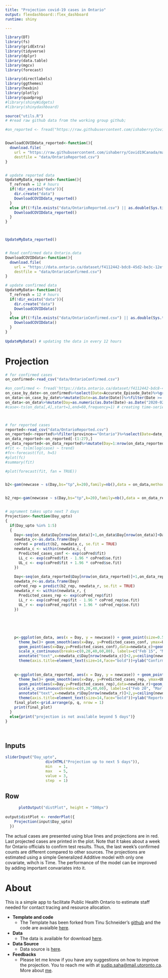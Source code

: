 ```yaml
---
title: "Projection covid-19 cases in Ontario"
output: flexdashboard::flex_dashboard
runtime: shiny

---
```



```r
library(DT)
library(fs)
library(gridExtra)
library(tidyverse)
library(dplyr)
library(data.table)
library(mgcv)
library(forecast)

library(directlabels)
library(ggthemes)
library(hexbin)
library(plotly)
library(quadprog)
#library(shinyWidgets)
#library(shinydashboard)

source("utils.R")
# #read raw github data from the working group github;

#on_reported <- fread("https://raw.githubusercontent.com/ishaberry/Covid19Canada/master/timeseries_prov/cases_timeseries_prov.csv") 


DownloadCOVIDdata_reported<-function(){
  download.file(
    url = "https://raw.githubusercontent.com/ishaberry/Covid19Canada/master/timeseries_prov/cases_timeseries_prov.csv",
    destfile = "data/OntarioReported.csv")
}


# update reported data
UpdateMyData_reported<-function(){
  T_refresh = 12 # hours 
  if(!dir_exists("data")){
    dir.create("data")
    DownloadCOVIDdata_reported()
  }
  else if((!file.exists("data/OntarioReported.csv") || as.double(Sys.time()- file_info("data/OntarioReported.csv")$change_time,units="hours") > T_refresh)){
    DownloadCOVIDdata_reported()
  }  
}



UpdateMyData_reported()


# Read confirmed data Ontario.data
DownloadCOVIDdata<-function(){
  download.file(
    url = "https://data.ontario.ca/dataset/f4112442-bdc8-45d2-be3c-12efae72fb27/resource/455fd63b-603d-4608-8216-7d8647f43350/download/conposcovidloc.csv",
    destfile = "data/OntarioConfirmed.csv")
}

# update confirmed data
UpdateMyData<-function(){
  T_refresh = 12 # hours 
  if(!dir_exists("data")){
    dir.create("data")
    DownloadCOVIDdata()
  }
  else if((!file.exists("data/OntarioConfirmed.csv") || as.double(Sys.time()- file_info("data/OntarioConfirmed.csv")$change_time,units="hours") > T_refresh)){
    DownloadCOVIDdata()
  }  
}
  
UpdateMyData() # updating the data in every 12 hours

```



Projection
=================================================
```r



# for confirmed cases
on_confirmed<-read_csv("data/OntarioConfirmed.csv")

#on_confirmed <- fread('https://data.ontario.ca/dataset/f4112442-bdc8-45d2-be3c-12efae72fb27/resource/455fd63b-603d-4608-8216-7d8647f43350/download/conposcovidloc.csv')
on_case_by_date<-on_confirmed%>%select(Date=Accurate_Episode_Date)%>%group_by(Date)%>%summarise(newcase=n())
on_data<-on_case_by_date%>%mutate(Date=as.Date(Date))%>%filter(Date >= as.Date("2020-02-15"))
on_data<-on_data%>%mutate(Day=as.numeric(as.Date(Date)-as.Date("2020-02-14")),cum_case=cumsum(newcase))
#case<-ts(on_data[,4],start=1,end=60,frequency=1) # creating time-series data



# for reported cases
reported<-read_csv("data/OntarioReported.csv")
on_reported<-reported%>%filter(province=="Ontario")%>%select(Date=date_report,newcase=cases)
on_data_reported<-on_reported[-(1:27),]
on_data_reported<-on_data_reported%>%mutate(Day=1:nrow(on_data_reported),cum_case=cumsum(newcase))
#fit <- tslm(log(case) ~ trend)
#fc<-forecast(fit, h=5)
#plot(fc)
#summary(fit)

#plot(forecast(fit, fan = TRUE))


b2<-gam(newcase ~ s(Day,bs="tp",k=20),family=nb(),data = on_data,method = "REML")


b2_rep<-gam(newcase ~ s(Day,bs="tp",k=20),family=nb(),data = on_data_reported,method = "REML")


# agrument takes upto next 7 days
Projection<-function(Day_upto)
{
  if(Day_upto %in% 1:5)
  {
    Day<-seq(on_data$Day[nrow(on_data)]+1,on_data$Day[nrow(on_data)]+Day_upto,by=1)
    newdata_c<-as.data.frame(Day)
    coPred = predict(b2, newdata_c, se.fit = TRUE)
    newdata_c <- within(newdata_c, {
      Predicted_cases_conf <- exp(coPred$fit)
      LL_c <- exp(coPred$fit - 1.96 * coPred$se.fit)
      UL_c <- exp(coPred$fit + 1.96 * coPred$se.fit)
    })
    
    Day<-seq(on_data_reported$Day[nrow(on_data_reported)]+1,on_data_reported$Day[nrow(on_data_reported)]+Day_upto,by=1)
    newdata_r<-as.data.frame(Day)
    coPred_rep = predict(b2_rep, newdata_r, se.fit = TRUE)
    newdata_r <- within(newdata_r, {
      Predicted_cases_rep <- exp(coPred_rep$fit)
      LL_r <- exp(coPred_rep$fit - 1.96 * coPred_rep$se.fit)
      UL_r <- exp(coPred_rep$fit + 1.96 * coPred_rep$se.fit)
    })
    
    
    
    
    
    p<-ggplot(on_data, aes(x = Day, y = newcase)) + geom_point(size=0.5) +geom_line(colour='blue')+
      theme_bw()+ geom_smooth(aes(x=Day, y=Predicted_cases_conf, ymax=UL_c, ymin=LL_c), colour='red', data=newdata_c, stat='identity')+
      geom_point(aes(x=Day,y=Predicted_cases_conf),data=newdata_c)+geom_smooth()+
      scale_x_continuous(breaks=c(0,20,40,60,80), labels=c("Feb 15", "Mar 05", "Mar 25", "Apr 14", "May 05"))+
      annotate("text",x=newdata_c$Day[nrow(newdata_c)]+2,y=ceiling(newdata_c$Predicted_cases_conf[nrow(newdata_c)]+60),label = ceiling(newdata_c$Predicted_cases_conf[nrow(newdata_c)]))+
      theme(axis.title=element_text(size=14,face="bold"))+ylab("Confirmed covid-19 cases in Ontario")+xlab("Date")
    
    
    q<-ggplot(on_data_reported, aes(x = Day, y = newcase)) + geom_point(size=0.5) +geom_line(colour='blue')+
      theme_bw()+ geom_smooth(aes(x=Day, y=Predicted_cases_rep, ymax=UL_r, ymin=LL_r), colour='red', data=newdata_r, stat='identity')+
      geom_point(aes(x=Day,y=Predicted_cases_rep),data=newdata_r)+geom_smooth()+
      scale_x_continuous(breaks=c(0,20,40,60), labels=c("Feb 20", "Mar 10", "Mar 30", "Apr 20"))+
      annotate("text",x=newdata_r$Day[nrow(newdata_r)]+2,y=ceiling(newdata_r$Predicted_cases_rep[nrow(newdata_r)]+60),label = ceiling(newdata_r$Predicted_cases_rep[nrow(newdata_r)]))+
      theme(axis.title=element_text(size=14,face="bold"))+ylab("Reported covid-19 cases in Ontario")+xlab("Date")
    final_plot<-grid.arrange(p, q, nrow = 1)
    print(final_plot)
  }
  else{print("projection is not available beyond 5 days")}
}




```


Inputs {.sidebar}
-------------------------------------


```r
sliderInput("Day_upto", 
                  div(HTML("Projection up to next 5 days")), 
                  min   = 1, 
                  max   = 5, 
                  value = 3, 
                  step  = 1)
```

Row
--------------------------------------------------

```r
      plotOutput("distPlot", height = "500px")
      
output$distPlot <- renderPlot({
    Projection(input$Day_upto)
  })

```


The actual cases are presented using blue lines and projections are in red. Last projected cases are printed in the plot. Note that it takes about a week for Ontario officials to confirm test results. Thus, the last week's confirmed counts are different compared to other sources. The projections are estimated using a simple Generalized Additive model with only one covariate, wihch is Time. The performance of the model can be improved by adding important convariates into it.  

About
=================================================
This is a simple app to facilitate Public Health Ontario to estimate staff needed for contact tracing and resource allocation. 

- **Template and code**
  - The Template has been forked from Tinu Schneider's [github](https://github.com/tinu-schneider/Flatten_the_Curve) and the code are avaialble [here](https://github.com/sahasud1/covid19).
  
- **Data**
  - The data is available for download [here](https://data.ontario.ca/dataset/f4112442-bdc8-45d2-be3c-12efae72fb27/resource/455fd63b-603d-4608-8216-7d8647f43350/download/conposcovidloc.csv).

- **Data Source**
  - Data source is [here](https://data.ontario.ca/dataset/).
  
- **Feedbacks**
  - Please let me know if you have any suggestions on how to improve the projection. You to reach me with at [sudip.saha@mail.utoronto.ca](mailto:sudip.saha@mail.utoronto.ca). More about [me](https://sahasud1.github.io/).


